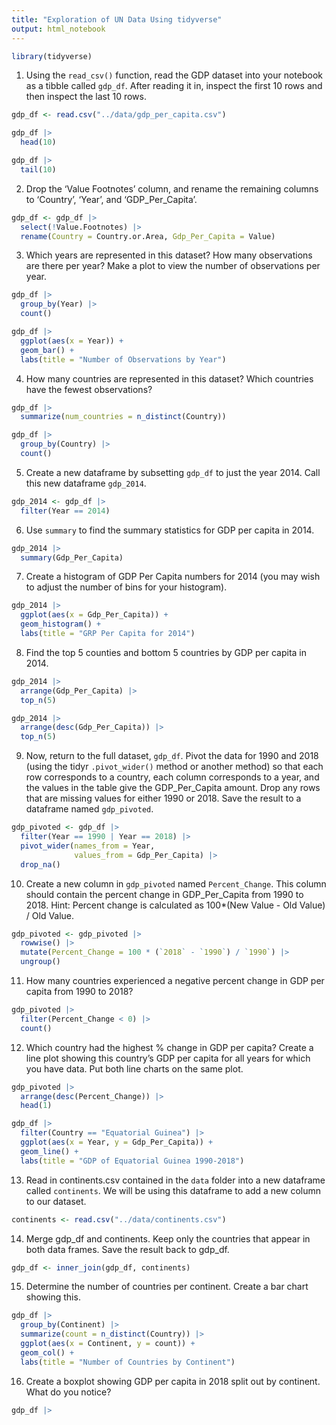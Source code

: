 ```yaml
---
title: "Exploration of UN Data Using tidyverse"
output: html_notebook
---
```


```r
library(tidyverse)
```


1.	Using the `read_csv()` function, read the GDP dataset into your notebook as a tibble called `gdp_df`. After reading it in, inspect the first 10 rows and then inspect the last 10 rows. 

```r
gdp_df <- read.csv("../data/gdp_per_capita.csv")
```

```r
gdp_df |>
  head(10)
```

```r
gdp_df |> 
  tail(10)
```

2. Drop the 'Value Footnotes' column, and rename the remaining columns to 'Country', 'Year', and 'GDP_Per_Capita'.

```r
gdp_df <- gdp_df |> 
  select(!Value.Footnotes) |> 
  rename(Country = Country.or.Area, Gdp_Per_Capita = Value)
```

3. Which years are represented in this dataset? How many observations are there per year? Make a plot to view the number of observations per year.

```r
gdp_df |> 
  group_by(Year) |> 
  count()
```

```r
gdp_df |> 
  ggplot(aes(x = Year)) +
  geom_bar() +
  labs(title = "Number of Observations by Year")
```

4. How many countries are represented in this dataset? Which countries have the fewest observations?

```r
gdp_df |> 
  summarize(num_countries = n_distinct(Country))
```

```r
gdp_df |> 
  group_by(Country) |> 
  count()
```

5. Create a new dataframe by subsetting `gdp_df` to just the year 2014. Call this new dataframe `gdp_2014`.

```r
gdp_2014 <- gdp_df |> 
  filter(Year == 2014)
```

6. Use `summary` to find the summary statistics for GDP per capita in 2014. 

```r
gdp_2014 |> 
  summary(Gdp_Per_Capita)
```
7. Create a histogram of GDP Per Capita numbers for 2014 (you may wish to adjust the number of bins for your histogram).

```r
gdp_2014 |> 
  ggplot(aes(x = Gdp_Per_Capita)) +
  geom_histogram() +
  labs(title = "GRP Per Capita for 2014")
```

8. Find the top 5 counties and bottom 5 countries by GDP per capita in 2014.

```r
gdp_2014 |> 
  arrange(Gdp_Per_Capita) |> 
  top_n(5)
```
```r
gdp_2014 |> 
  arrange(desc(Gdp_Per_Capita)) |> 
  top_n(5)
```

9. Now, return to the full dataset, `gdp_df`. Pivot the data for 1990 and 2018 (using the tidyr `.pivot_wider()` method or another method) so that each row corresponds to a country, each column corresponds to a year, and the values in the table give the GDP_Per_Capita amount. Drop any rows that are missing values for either 1990 or 2018. Save the result to a dataframe named `gdp_pivoted`.

```r
gdp_pivoted <- gdp_df |> 
  filter(Year == 1990 | Year == 2018) |> 
  pivot_wider(names_from = Year,
              values_from = Gdp_Per_Capita) |> 
  drop_na()
```

10. Create a new column in `gdp_pivoted` named `Percent_Change`. This column should contain the percent change in GDP_Per_Capita from 1990 to 2018. Hint: Percent change is calculated as 100*(New Value - Old Value) / Old Value.

```r
gdp_pivoted <- gdp_pivoted |> 
  rowwise() |> 
  mutate(Percent_Change = 100 * (`2018` - `1990`) / `1990`) |> 
  ungroup()
```

11. How many countries experienced a negative percent change in GDP per capita from 1990 to 2018?

```r
gdp_pivoted |> 
  filter(Percent_Change < 0) |> 
  count()
```

12. Which country had the highest % change in GDP per capita? Create a line plot showing this country's GDP per capita for all years for which you have data. Put both line charts on the same plot.

```r
gdp_pivoted |> 
  arrange(desc(Percent_Change)) |> 
  head(1)
```

```r
gdp_df |> 
  filter(Country == "Equatorial Guinea") |> 
  ggplot(aes(x = Year, y = Gdp_Per_Capita)) +
  geom_line() +
  labs(title = "GDP of Equatorial Guinea 1990-2018")
```

13. Read in continents.csv contained in the `data` folder into a new dataframe called `continents`. We will be using this dataframe to add a new column to our dataset.

```r
continents <- read.csv("../data/continents.csv")
```

14. Merge gdp_df and continents. Keep only the countries that appear in both data frames. Save the result back to gdp_df.

```r
gdp_df <- inner_join(gdp_df, continents)
```

15. Determine the number of countries per continent. Create a bar chart showing this.

```r
gdp_df |> 
  group_by(Continent) |> 
  summarize(count = n_distinct(Country)) |> 
  ggplot(aes(x = Continent, y = count)) +
  geom_col() +
  labs(title = "Number of Countries by Continent")
```

16. Create a boxplot showing GDP per capita in 2018 split out by continent. What do you notice?

```r
gdp_df |> 
  
```

